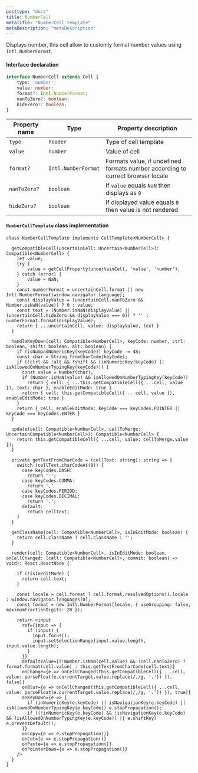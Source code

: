 ```yaml
---
posttype: "docs"
title: NumberCell
metaTitle: "NumberCell template"
metaDescription: "metaDescription"
---
```


Displays number, this cell allow to customly format number values using `Intl.NumberFormat`. 

#### Interface declaration 

```ts
interface NumberCell extends Cell {
    type: 'number';
    value: number;
    format?: Intl.NumberFormat;
    nanToZero?: boolean;
    hideZero?: boolean;
}
```

| Property name     | Type                  | Property description | 
| ------------      | -------------         | -------------------- |
| `type`            | `header`              | Type of cell template | 
| `value`           | `number`              | Value of cell | 
| `format?`         | `Intl.NumberFormat`   | Formats value, if undefined formats number according to currect browser locale | 
| `nanToZero?`      | `boolean`             | If `value` equals `NaN` then displays as `0` | 
| `hideZero?`       | `boolean`             | If displayed value equals `0` then value is not rendered | 

#### `NumberCellTemplate` class implementation

```tsx
class NumberCellTemplate implements CellTemplate<NumberCell> {

  getCompatibleCell(uncertainCell: Uncertain<NumberCell>): Compatible<NumberCell> {
    let value;
    try {
        value = getCellProperty(uncertainCell, 'value', 'number');
    } catch (error) {
        value = NaN;
    }
    const numberFormat = uncertainCell.format || new Intl.NumberFormat(window.navigator.language);
    const displayValue = (uncertainCell.nanToZero && Number.isNaN(value)) ? 0 : value;
    const text = (Number.isNaN(displayValue) || (uncertainCell.hideZero && displayValue === 0)) ? '' : numberFormat.format(displayValue);
    return { ...uncertainCell, value: displayValue, text }
  }

  handleKeyDown(cell: Compatible<NumberCell>, keyCode: number, ctrl: boolean, shift: boolean, alt: boolean) {
    if (isNumpadNumericKey(keyCode)) keyCode -= 48;
    const char = String.fromCharCode(keyCode);
    if (!ctrl && !alt && !shift && (inNumericKey(keyCode) || isAllowedOnNumberTypingKey(keyCode))) {
      const value = Number(char);
      if (Number.isNaN(value) && isAllowedOnNumberTypingKey(keyCode))
        return { cell: { ...this.getCompatibleCell({ ...cell, value }), text: char }, enableEditMode: true }
      return { cell: this.getCompatibleCell({ ...cell, value }), enableEditMode: true }
    }
    return { cell, enableEditMode: keyCode === keyCodes.POINTER || keyCode === keyCodes.ENTER }
  }

  update(cell: Compatible<NumberCell>, cellToMerge: UncertainCompatible<NumberCell>): Compatible<NumberCell> {
    return this.getCompatibleCell({ ...cell, value: cellToMerge.value });
  }

  private getTextFromCharCode = (cellText: string): string => {
    switch (cellText.charCodeAt(0)) {
      case keyCodes.DASH:
        return '-';
      case keyCodes.COMMA:
        return ','
      case keyCodes.PERIOD:
      case keyCodes.DECIMAL:
        return '.';
      default:
        return cellText;
    }
  }

  getClassName(cell: Compatible<NumberCell>, isInEditMode: boolean) {
    return cell.className ? cell.className : '';
  }

  render(cell: Compatible<NumberCell>, isInEditMode: boolean, onCellChanged: (cell: Compatible<NumberCell>, commit: boolean) => void): React.ReactNode {

    if (!isInEditMode) {
      return cell.text;
    }

    const locale = cell.format ? cell.format.resolvedOptions().locale : window.navigator.languages[0];
    const format = new Intl.NumberFormat(locale, { useGrouping: false, maximumFractionDigits: 20 });

    return <input
      ref={input => {
        if (input) {
          input.focus();
          input.setSelectionRange(input.value.length, input.value.length);
        }
      }}
      defaultValue={(!Number.isNaN(cell.value) && !cell.nanToZero) ? format.format(cell.value) : this.getTextFromCharCode(cell.text)}
      onChange={e => onCellChanged(this.getCompatibleCell({ ...cell, value: parseFloat(e.currentTarget.value.replace(/,/g, '.')) }), false)}
      onBlur={e => onCellChanged(this.getCompatibleCell({ ...cell, value: parseFloat(e.currentTarget.value.replace(/,/g, '.')) }), true)}
      onKeyDown={e => {
        if (inNumericKey(e.keyCode) || isNavigationKey(e.keyCode) || isAllowedOnNumberTypingKey(e.keyCode)) e.stopPropagation();
        if ((!inNumericKey(e.keyCode) && !isNavigationKey(e.keyCode) && !isAllowedOnNumberTypingKey(e.keyCode)) || e.shiftKey) e.preventDefault();
      }}
      onCopy={e => e.stopPropagation()}
      onCut={e => e.stopPropagation()}
      onPaste={e => e.stopPropagation()}
      onPointerDown={e => e.stopPropagation()}
    />
  }
}
```